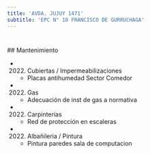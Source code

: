 ```yaml
---
title: 'AVDA. JUJUY 1471'
subtitle: 'EPC N° 10 FRANCISCO DE GURRUCHAGA'
---
```


#


 ## Mantenimiento

*  (2022) Cubiertas / Impermeabilizaciones 
    + Placas antihumedad Sector Comedor

*  (2022) Gas 
    + Adecuación de inst de gas a normativa

*  (2022) Carpinterías 
    + Red de protección en escaleras

*  (2022) Albañileria / Pintura 
    + Pintura paredes  sala de computacion



